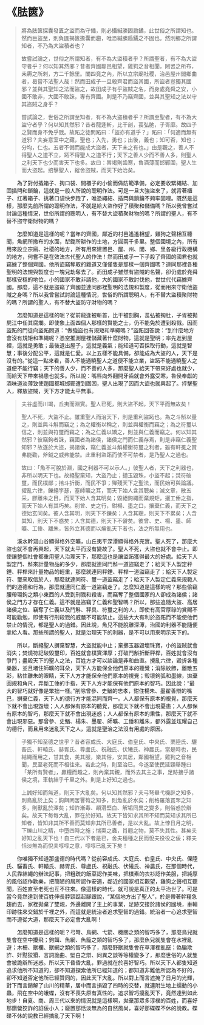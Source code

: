 # 《胠篋》

> 將為胠篋探囊發匱之盜而為守備，則必攝緘縢固扃鐍，此世俗之所謂知也。然而巨盜至，則負匱揭篋擔囊而趨，唯恐緘縢扃鐍之不固也。然則鄉之所謂知者，不乃為大盜積者也？
>
> 故嘗試論之，世俗之所謂知者，有不為大盜積者乎？所謂聖者，有不為大盜守者乎？何以知其然邪？昔者齊國鄰邑相望，雞狗之音相聞，罔罟之所布，耒耨之所刺，方二千餘里。闔四竟之內，所以立宗廟社稷，治邑屋州閭鄉曲者，曷嘗不法聖人哉！然而田成子一旦殺齊君而盜其國，所盜者豈獨其國邪？並與其聖知之法而盜之，故田成子有乎盜賊之名，而身處堯舜之安，小國不敢非，大國不敢誅，專有齊國。則是不乃竊齊國，並與其聖知之法以守其盜賊之身乎？
>
> 嘗試論之，世俗之所謂至知者，有不為大盜積者乎？所謂至聖者，有不為大盜守者乎？何以知其然邪？昔者龍逢斬，比干剖，萇弘肔，子胥靡。故四子之賢而身不免乎戮。故跖之徒問跖曰：「盜亦有道乎？」跖曰：「何適而無有道邪？夫妄意室中之藏，聖也；入先，勇也；出後，義也；知可否，知也；分均，仁也。五者不備而能成大盜者，天下未之有也。」由是觀之，善人不得聖人之道不立，跖不得聖人之道不行；天下之善人少而不善人多，則聖人之利天下也少而害天下也多。故曰：唇竭則齒寒，魯酒薄而邯鄲圍，聖人生而大盜起。掊擊聖人，縱舍盜賊，而天下始治矣。

&emsp;&emsp;為了對付撬箱子、掏口袋、開櫃子的小偷而做防範準備，必定要收緊繩結、加固插閂和鎖鑰，這就是一般人所說的聰明作法。可是一旦大強盜來了，就背著櫃子、扛著箱子、挑著口袋快步跑了，唯恐繩結、插閂與鎖鑰不夠牢固哩。既然是這樣，那麼先前所謂的聰明作法，不就是給大盜作好了積聚和儲備嗎？所以我曾嘗試討論這種情況，世俗所謂的聰明人，有不替大盜積聚財物的嗎？所謂的聖人，有不替不盜守衛財物的嗎？

&emsp;&emsp;怎麼知道是這樣的呢？當年的齊國，鄰近的村邑遙遙相望，雞狗之聲相互聽聞，魚網所撒布的水面，犁鋤所耕作的土地，方圓兩千多里。整個國境之內，所有用來設立宗廟、社稷的地方，所有用來建置邑、屋、州、閭、鄉、里各級行政機構的地方，何嘗不是在效法古代聖人的作法！然而田成子一下子殺了齊國的國君也就竊據了整個齊國。他所盜竊奪取的難道又僅僅隻是那樣一個齊國嗎？連同那裡各種聖明的法規與製度也一塊兒劫奪去了。而田成子雖然有盜賊的名聲，卻仍處於堯舜那樣安穩的地位，小的國家不敢非議他，大的國家不敢討伐他，世世代代竊據齊國。那麼，這不就是盜竊了齊國並連同那裡聖明的法規和製度，從而用來守衛他盜賊之身嗎？所以我曾嘗試討論這種情況，世俗的所謂聰明人，有不替大盜積聚財物的嗎？所謂的聖人，有不替大盜防守財物的嗎？

&emsp;&emsp;怎麼知道是這樣的呢？從前龍逢被斬首，比干被剖胸，萇弘被掏肚，子胥被拋屍江中任其腐爛。即使象上面四個人那樣的賢能之士，仍不能免於遭到殺戮。因而盜跖的門徒向盜跖問道：“做強盜也有規矩和準繩嗎？”盜跖回答說：“到什麼地方會沒有規矩和準繩呢？憑空推測屋裡儲藏著什麼財物，這就是聖明；率先進到屋裡，這就是勇敢；最後退出屋子，這就是義氣；能知道可否採取行動，這就是智慧；事後分配公平，這就是仁愛。以上五樣不能具備，卻能成為大盜的人，天下是沒有的。”從這一點來看，善人不能通曉聖人之道便不能立業，盜跖不能通曉聖人之道便不能行竊；天下的善人少，而不善的人多，那麼聖人給天下帶來好處也就少，而給天下帶來禍患也就多。所以說：嘴唇向外翻開牙齒就會外露受寒，魯侯奉獻的酒味道淡薄致使趙國都城邯鄲遭到圍困，聖人出現了因而大盜也就興起了。抨擊聖人，釋放盜賊，天下方才能太平無事。

> 夫谷虛而川竭，丘夷而淵實。聖人已死，則大盜不起，天下平而無故矣！
>
> 聖人不死，大盜不止。雖重聖人而治天下，則是重利盜跖也。為之斗斛以量之，則並與斗斛而竊之；為之權衡以稱之，則並與權衡而竊之；為之符璽以信之，則並與符璽而竊之；為之仁義以矯之，則並與仁義而竊之。何以知其然邪？彼竊鉤者誅，竊國者為諸侯，諸侯之門而仁義存焉，則是非竊仁義聖知邪？故逐於大盜，揭諸侯，竊仁義並斗斛權衡符璽之利者，雖有軒冕之賞弗能勸，斧鉞之威弗能禁。此重利盜跖而使不可禁者，是乃聖人之過也。
>
> 故曰：「魚不可脫於淵，國之利器不可以示人。」彼聖人者，天下之利器也，非所以明天下也。故絕聖棄知，大盜乃止；擿玉毀珠，小盜不起；焚符破璽，而民樸鄙；掊斗折衡，而民不爭；殫殘天下之聖法，而民始可與論議。擢亂六律，鑠絕竽瑟，塞師曠之耳，而天下始人含其聰矣；滅文章，散五采，膠離朱之目，而天下始人含其明矣；毀絕鉤繩而棄規矩，攦工倕之指，而天下始人有其巧矣。削曾、史之行，鉗楊、墨之口，攘棄仁義，而天下之德始玄同矣。彼人含其明，則天下不鑠矣；人含其聰，則天下不累矣；人含其知，則天下不惑矣；人含其德，則天下不僻矣。彼曾、史、楊、墨、師曠、工倕、離朱，皆外立其德而以爚亂天下者也，法之所無用也。

&emsp;&emsp;溪水幹涸山谷顯得格外空曠，山丘夷平深潭顯得格外充實。聖人死了，那麼大盜也就不會再興起，天下就太平而沒有變故了。聖人不死，大盜也就不會中止。即使讓整個社會都重用聖人治理天下，那麼這也是讓盜跖獲得最大的好處。給天下人製定鬥、斛來計量物品的多少，那麼就連同鬥斛一道盜竊走了；給天下人製定秤錘、秤桿來計量物品的輕重，那麼就連同秤錘、秤桿一道盜竊走了；給天下人製定符、璽來取信於人，那麼就連同符、璽一道盜竊走了；給天下人製定仁義來規範人們的道德和行為，那麼就連同仁義一道盜竊走了。怎麼知道是這樣的呢？那些偷竊腰帶環鉤之類小東西的人受到刑戮和殺害，而竊奪了整個國家的人卻成為諸侯；諸侯之門方才存在仁義。這不就是盜竊了仁義和聖智嗎？所以，那些追隨大盜、高居諸侯之位、竊奪了仁義以及鬥斛、秤具、符璽之利的人，即使有高官厚祿的賞賜不可能勸勉，即使有行刑殺戮的威嚴不可能禁止。這些大大有利於盜跖而不能使他們禁止的情況，都是聖人的過錯。因此說，魚兒不能脫離深潭，治國的利器不能隨便拿給人看。那些所謂的聖人，就是治理天下的利器，是不可以用來明示天下的。

&emsp;&emsp;所以，斷絕聖人摒棄智慧，大盜就能中止；棄擲玉器毀壞珠寶，小的盜賊就會消失；焚燒符記破毀璽印，百姓就會樸實渾厚；打破鬥斛折斷秤桿，百姓就會沒有爭鬥；盡毀天下的聖人之法，百姓方才可以談論是非和曲直。攪亂六律，毀折各種樂器，並且堵住師曠的耳朵，天下人方能保全他們原本的聽覺；消除紋飾，離散五彩，粘住離朱的眼睛，天下人方才能保全他們原本的視覺；毀壞鉤弧和墨線，拋棄圓規和角尺，弄斷工倕的手指，天下人方才能保有他們原本的智巧。因此說：“最大的智巧就好像是笨拙一樣。”削除曾參、史鰌的忠孝，鉗住楊朱、墨翟善辯的嘴巴，摒棄仁義，天下人的德行方才能混同而齊一。人人都保有原本的視覺，那麼天下就不會出現毀壞；人人都保有原本的聽覺，那麼天下就不會出現憂患；人人都保有原本的智巧，那麼天下就不會出現迷惑；人人都保有原本的秉性，那麼天下就不會出現邪惡。那曾參、史鰌、楊朱、墨翟、師曠、工倕和離朱，都外露並炫耀自己的德行，而且用來迷亂天下之人，這就是聖治之法沒有用處的原因。

> 子獨不知至德之世乎？昔者容成氏、大庭氏、伯皇氏、中央氏、栗陸氏、驪畜氏、軒轅氏、赫胥氏、尊盧氏、祝融氏、伏犧氏、神農氏，當是時也，民結繩而用之，甘其食，美其服，樂其俗，安其居，鄰國相望，雞狗之音相聞，民至老死而不相往來。若此之時，則至治已。今遂至使民延頸舉踵曰「某所有賢者」，贏糧而趣之，則內棄其親，而外去其主之事，足跡接乎諸侯之境，車軌結乎千里之外。則是上好知之過也。
>
> 上誠好知而無道，則天下大亂矣。何以知其然邪？夫弓弩畢弋機辟之知多，則鳥亂於上矣；鉤餌罔罟罾笱之知多，則魚亂於水矣；削格羅落罝罘之知多，則獸亂於澤矣；知詐漸毒、頡滑堅白、解垢同異之變多，則俗惑於辯矣。故天下每每大亂，罪在於好知。故天下皆知求其所不知而莫知求其所已知者，皆知非其所不善而莫知非其所已善者，是以大亂。故上悖日月之明，下爍山川之精，中墮四時之施；惴耎之蟲，肖翹之物，莫不失其性。甚矣夫好知之亂天下也！自三代以下者是已，舍夫種種之民而悅夫役役之佞；釋夫恬淡無為而悅夫啍啍之意，啍啍已亂天下矣！

&emsp;&emsp;你唯獨不知道那盛德的時代嗎？從前容成氏、大庭氏、伯皇氏、中央氏、傈陸氏、驪畜氏、軒轅氏、赫胥氏、尊盧氏、祝融氏、伏犧氏、神農氏，在那個時代，人民靠結繩的辦法記事，把粗疏的飯菜認作美味，把樸素的衣衫認作美服，把純厚的風俗認作歡樂，把簡陋的居所認作安適，鄰近的國家相互觀望，雞狗之聲相互聽聞，百姓直至老死也互不往來。像這樣的時代，就可說是真正的太平治世了。可是當今竟然達到使百姓伸長脖頸踮起腳跟說，“某個地方出了聖人”，於是帶著幹糧急趨而去，家裡拋棄了雙親，外邊離開了主上的事業，足跡交接於諸侯的國境，車輪印跡往來交錯於千裡之外，而這就是統治者追求聖智的過錯。統治者一心追求聖智而不遵從大道，那麼天下必定會大亂啊！

&emsp;&emsp;怎麼知道是這樣的呢？弓弩、鳥網、弋箭、機關之類的智巧多了，那麼鳥兒就隻會在空中擾飛；鉤餌、魚網、魚籠之類的智巧多了，那麼魚兒就隻會在水裡亂遊；木柵、獸欄、獸網之類的智巧多了，那麼野獸就隻會在草澤裡亂竄；偽騙欺詐、奸黠狡猾、言詞詭曲、堅白之辯、同異之談等等權變多了，那麼世俗的人就隻會被詭辯所迷惑。所以天下昏昏大亂，罪過就在於喜好智巧。所以天下人都隻知道追求他所不知道的，卻不知道探索他所已經知道的；都知道非難他所認為不好的，卻不知道否定他所已經贊同的，因此天下大亂。所以對上而言遮掩了日月的光輝，對下而言銷解了山川的精華，居中而言損毀了四時的交替，就連附生地上蠕動的小蟲，飛在空中的蛾蝶，沒有不喪失原有真性的。追求智巧擾亂天下，竟然達到如此地步！自夏、商、周三代以來的情況就是這樣啊，拋棄那眾多淳樸的百姓，而喜好那鑽營狡詐的諂佞小人；廢置那恬淡無為的自然風尚，喜好那碟碟不休的說教。碟碟不休的說教已經搞亂了天下啊！

